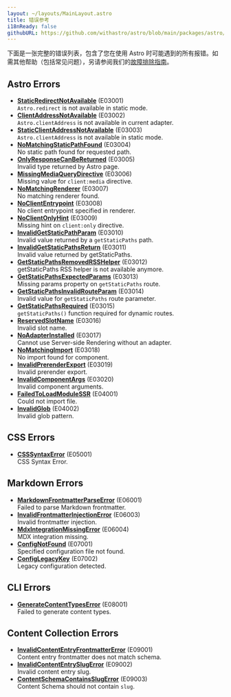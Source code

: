 ```yaml
---
layout: ~/layouts/MainLayout.astro
title: 错误参考
i18nReady: false
githubURL: https://github.com/withastro/astro/blob/main/packages/astro/src/core/errors/errors-data.ts
---
```


下面是一张完整的错误列表，包含了您在使用 Astro 时可能遇到的所有报错。如需其他帮助（包括常见问题），另请参阅我们的[故障排除指南](/en/guides/troubleshooting/)。

## Astro Errors

- [**StaticRedirectNotAvailable**](/zh-cn/reference/errors/static-redirect-not-available/) (E03001)<br/>`Astro.redirect` is not available in static mode.
- [**ClientAddressNotAvailable**](/zh-cn/reference/errors/client-address-not-available/) (E03002)<br/>`Astro.clientAddress` is not available in current adapter.
- [**StaticClientAddressNotAvailable**](/zh-cn/reference/errors/static-client-address-not-available/) (E03003)<br/>`Astro.clientAddress` is not available in static mode.
- [**NoMatchingStaticPathFound**](/en/reference/errors/no-matching-static-path-found/) (E03004)<br/>No static path found for requested path.
- [**OnlyResponseCanBeReturned**](/en/reference/errors/only-response-can-be-returned/) (E03005)<br/>Invalid type returned by Astro page.
- [**MissingMediaQueryDirective**](/en/reference/errors/missing-media-query-directive/) (E03006)<br/>Missing value for `client:media` directive.
- [**NoMatchingRenderer**](/en/reference/errors/no-matching-renderer/) (E03007)<br/>No matching renderer found.
- [**NoClientEntrypoint**](/en/reference/errors/no-client-entrypoint/) (E03008)<br/>No client entrypoint specified in renderer.
- [**NoClientOnlyHint**](/en/reference/errors/no-client-only-hint/) (E03009)<br/>Missing hint on `client:only` directive.
- [**InvalidGetStaticPathParam**](/en/reference/errors/invalid-get-static-path-param/) (E03010)<br/>Invalid value returned by a `getStaticPaths` path.
- [**InvalidGetStaticPathsReturn**](/en/reference/errors/invalid-get-static-paths-return/) (E03011)<br/>Invalid value returned by getStaticPaths.
- [**GetStaticPathsRemovedRSSHelper**](/en/reference/errors/get-static-paths-removed-rsshelper/) (E03012)<br/>getStaticPaths RSS helper is not available anymore.
- [**GetStaticPathsExpectedParams**](/en/reference/errors/get-static-paths-expected-params/) (E03013)<br/>Missing params property on `getStaticPaths` route.
- [**GetStaticPathsInvalidRouteParam**](/en/reference/errors/get-static-paths-invalid-route-param/) (E03014)<br/>Invalid value for `getStaticPaths` route parameter.
- [**GetStaticPathsRequired**](/en/reference/errors/get-static-paths-required/) (E03015)<br/>`getStaticPaths()` function required for dynamic routes.
- [**ReservedSlotName**](/en/reference/errors/reserved-slot-name/) (E03016)<br/>Invalid slot name.
- [**NoAdapterInstalled**](/en/reference/errors/no-adapter-installed/) (E03017)<br/>Cannot use Server-side Rendering without an adapter.
- [**NoMatchingImport**](/en/reference/errors/no-matching-import/) (E03018)<br/>No import found for component.
- [**InvalidPrerenderExport**](/en/reference/errors/invalid-prerender-export/) (E03019)<br/>Invalid prerender export.
- [**InvalidComponentArgs**](/en/reference/errors/invalid-component-args/) (E03020)<br/>Invalid component arguments.
- [**FailedToLoadModuleSSR**](/en/reference/errors/failed-to-load-module-ssr/) (E04001)<br/>Could not import file.
- [**InvalidGlob**](/en/reference/errors/invalid-glob/) (E04002)<br/>Invalid glob pattern.
## CSS Errors

- [**CSSSyntaxError**](/en/reference/errors/csssyntax-error/) (E05001)<br/>CSS Syntax Error.
## Markdown Errors

- [**MarkdownFrontmatterParseError**](/en/reference/errors/markdown-frontmatter-parse-error/) (E06001)<br/>Failed to parse Markdown frontmatter.
- [**InvalidFrontmatterInjectionError**](/en/reference/errors/invalid-frontmatter-injection-error/) (E06003)<br/>Invalid frontmatter injection.
- [**MdxIntegrationMissingError**](/en/reference/errors/mdx-integration-missing-error/) (E06004)<br/>MDX integration missing.
- [**ConfigNotFound**](/en/reference/errors/config-not-found/) (E07001)<br/>Specified configuration file not found.
- [**ConfigLegacyKey**](/en/reference/errors/config-legacy-key/) (E07002)<br/>Legacy configuration detected.
## CLI Errors

- [**GenerateContentTypesError**](/en/reference/errors/generate-content-types-error/) (E08001)<br/>Failed to generate content types.
## Content Collection Errors

- [**InvalidContentEntryFrontmatterError**](/en/reference/errors/invalid-content-entry-frontmatter-error/) (E09001)<br/>Content entry frontmatter does not match schema.
- [**InvalidContentEntrySlugError**](/en/reference/errors/invalid-content-entry-slug-error/) (E09002)<br/>Invalid content entry slug.
- [**ContentSchemaContainsSlugError**](/en/reference/errors/content-schema-contains-slug-error/) (E09003)<br/>Content Schema should not contain `slug`.

